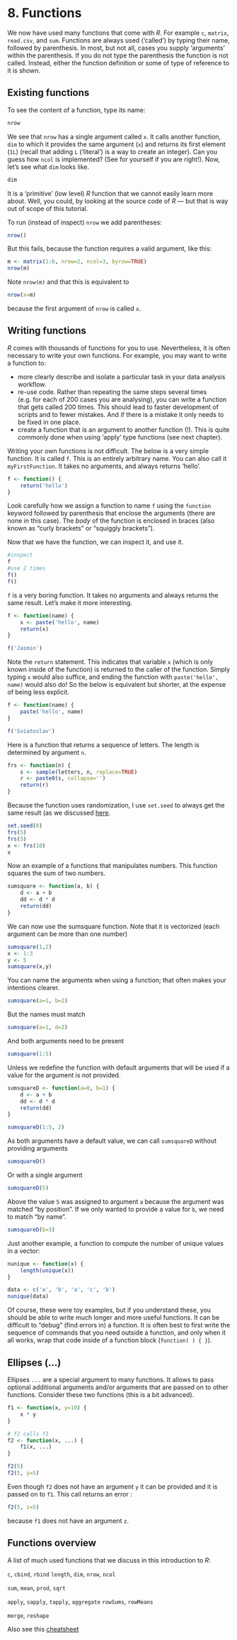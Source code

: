 # 8. Functions

We now have used many functions that come with *R*. For example `c`, `matrix`, `read.csv`, and `sum`. Functions are always used ('called') by typing their name, followed by parenthesis. In most, but not all, cases you supply 'arguments' within the parenthesis. If you do not type the parenthesis the function is not called. Instead, either the function definition or some of type of reference to it is shown.

## Existing functions

To see the content of a function, type its name:
```r
nrow
```

We see that `nrow` has a single argument called `x`. It calls another function, `dim` to which it provides the same argument (`x`) and returns its first element (`1L`) (recall that adding `L` ('literal') is a way to create an integer). Can you guess how `ncol` is implemented? (See for yourself if you are right!). Now, let's see what `dim` looks like.

```r
dim
```
It is a 'primitive' (low level) *R* function that we cannot easily learn more about. Well, you could, by looking at the source code of *R* --- but that is way out of scope of this tutorial.

To run (instead of inspect) `nrow` we add parentheses:
```r
nrow()
```
But this fails, because the function requires a valid argument, like this:

```r
m <- matrix(1:6, nrow=2, ncol=3, byrow=TRUE)
nrow(m)
```

Note `nrow(m)` and that this is equivalent to 

```r
nrow(x=m)
```
because the first argument of `nrow` is called `x`.


## Writing functions

*R* comes with thousands of functions for you to use. Nevertheless, it is often necessary to write your own functions. For example, you may want to write a function to:

- more clearly describe and isolate a particular task in your data analysis workflow.
- re-use code. Rather than repeating the same steps several times (e.g. for each of 200 cases you are analysing), you can write a function that gets called 200 times. This should lead to faster development of scripts and to fewer mistakes. And if there is a mistake it only needs to be fixed in one place. 
- create a function that is an argument to another function (!). This is quite commonly done when using 'apply' type functions (see next chapter).


Writing your own functions is not difficult. The below is a very simple function. It is called `f`. This is an entirely arbitrary name. You can also call it `myFirstFunction`. It takes no arguments, and always returns 'hello'.

```r
f <- function() {
	return('hello')
}
```

Look carefully how we assign a function to name `f` using the `function` keyword followed by parenthesis that enclose the arguments (there are none in this case). The *body* of the function is enclosed in braces (also known as "curly brackets" or "squiggly brackets"). 


Now that we have the function, we can inspect it, and use it.
```r
#inspect 
f
#use 2 times
f()
f()
```

`f` is a very boring function. It takes no arguments and always returns the same result. Let's make it more interesting.

```r
f <- function(name) {
	x <- paste('hello', name)
	return(x)
}

f('Jasmin')
```

Note the `return` statement. This indicates that variable `x` (which is only known inside of the function) is returned to the caller of the function. Simply typing `x` would also suffice, and ending the function with `paste('hello', name)` would also do! So the below is equivalent but shorter, at the expense of being less explicit.

```r
f <- function(name) {
	paste('hello', name)
}

f('Sviatoslav')
```


Here is a function that returns a sequence of letters. The length is determined by argument `n`.

```r
frs <- function(n) {
	s <- sample(letters, n, replace=TRUE)
	r <- paste0(s, collapse='')
	return(r)
}
```

Because the function uses randomization, I use `set.seed` to always get the same result (as we discussed [here](5-algebra.html#random-numbers).

```r
set.seed(0)
frs(5)
frs(5)
x <- frs(10)
x
```

Now an example of a functions that manipulates numbers. This function squares the sum of two numbers.

```r
sumsquare <- function(a, b) {
	d <- a + b
	dd <- d * d
	return(dd)
}
```


We can now use the sumsquare function. Note that it is vectorized (each argument can be more than one number)
```r
sumsquare(1,2)
x <- 1:3
y <- 5
sumsquare(x,y)
```

You can name the arguments when using a function; that often makes your intentions clearer.
```r
sumsquare(a=1, b=2)
```

But the names must match
```r
sumsquare(a=1, d=2)
```

And both arguments need to be present
```r
sumsquare(1:5)
```

Unless we redefine the function with default arguments that will be used if a value for the argument is not provided.
```r
sumsquareD <- function(a=0, b=1) {
	d <- a + b
	dd <- d * d
	return(dd)
}

sumsquareD(1:5, 2)
```

As both arguments have a default value, we can call `sumsquareD` without providing arguments

```r
sumsquareD()
```

Or with a single argument 

```r
sumsquareD(5)
```

Above the value `5` was assigned to argument `a` because the argument was matched "by position". If we only wanted to provide a value for `b`, we need to match "by name".

```r
sumsquareD(b=3)
```


Just another example, a function to compute the number of unique values in a vector:
```r
nunique <- function(x) { 
    length(unique(x)) 
}

data <- c('a', 'b', 'a', 'c', 'b')
nunique(data)
```

Of course, these were toy examples, but if you understand these, you should be able to write much longer and more useful functions. It can be difficult to "debug" (find errors in) a function. It is often best to first write the sequence of commands that you need outside a function, and only when it all works, wrap that code inside of a function block (`function( ) { }`).

## Ellipses (...)

Ellipses `...` are a special argument to many functions. It allows to pass optional additional arguments and/or arguments that are passed on to other functions. Consider these two functions (this is a bit advanced).

```r
f1 <- function(x, y=10) {
	x * y
}

# f2 calls f1
f2 <- function(x, ...) {
	f1(x, ...)
}

f2(5)
f2(5, y=5)
```

Even though `f2` does not have an argument `y` it can be provided and it is passed on to `f1`. This call returns an error :

```r
f2(5, z=5)
```

because `f1` does not have an argument `z`.


## Functions overview

A list of much used functions that we discuss in this introduction to *R*:

`c`, `cbind`, `rbind` `length`, `dim`, `nrow`, `ncol`

`sum`, `mean`, `prod`, `sqrt`

`apply`, `sapply`, `tapply`, `aggregate` `rowSums`, `rowMeans`

`merge`, `reshape`

Also see this [cheatsheet](http://cran.r-project.org/doc/contrib/Short-refcard.pdf)
